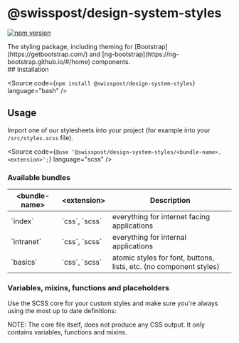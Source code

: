 
<Meta of={GettingStartedStories} />

# @swisspost/design-system-styles

[![npm version](https://badge.fury.io/js/@swisspost%2Fdesign-system-styles.svg)](https://badge.fury.io/js/@swisspost%2Fdesign-system-styles)

<div className='lead'>
  The styling package, including theming for [Bootstrap](https://getbootstrap.com/) and [ng-bootstrap](https://ng-bootstrap.github.io/#/home) components.
</div>

<PackageDocs changelog={changelog}>
  ## Installation

  <Source code={`npm install @swisspost/design-system-styles`} language="bash" />

  ## Usage

  Import one of our stylesheets into your project (for example into your `/src/styles.scss` file).

  <Source
    code={`@use '@swisspost/design-system-styles/<bundle-name>.<extension>';`}
    language="scss"
  />

  ### Available bundles

  <div className="table-responsive">
    <table className="table">
      <thead>
        <tr>
          <th>&lt;bundle-name&gt;</th>
          <th>&lt;extension&gt;</th>
          <th>Description</th>
        </tr>
      </thead>
      <tbody>
        <tr>
          <td>`index`</td>
          <td>`css`, `scss`</td>
          <td>everything for internet facing applications</td>
        </tr>
        <tr>
          <td>`intranet`</td>
          <td>`css`, `scss`</td>
          <td>everything for internal applications</td>
        </tr>
        <tr>
          <td>`basics`</td>
          <td>`css`, `scss`</td>
          <td>atomic styles for font, buttons, lists, etc. (no component styles)</td>
        </tr>
      </tbody>
    </table>
  </div>

  ### Variables, mixins, functions and placeholders

  Use the SCSS core for your custom styles and make sure you're always using the most up to date definitions:

  <div className="banner banner-info banner-md">
    NOTE: The core file itself, does not produce any CSS output. It only contains variables, functions
    and mixins.
  </div>

  <Source code={SampleVariable} language="scss" />
</PackageDocs>
